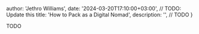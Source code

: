 
  author: 'Jethro Williams',
  date: '2024-03-20T17:10:00+03:00', // TODO: Update this
  title: 'How to Pack as a Digital Nomad',
  description: '', // TODO
}


TODO
